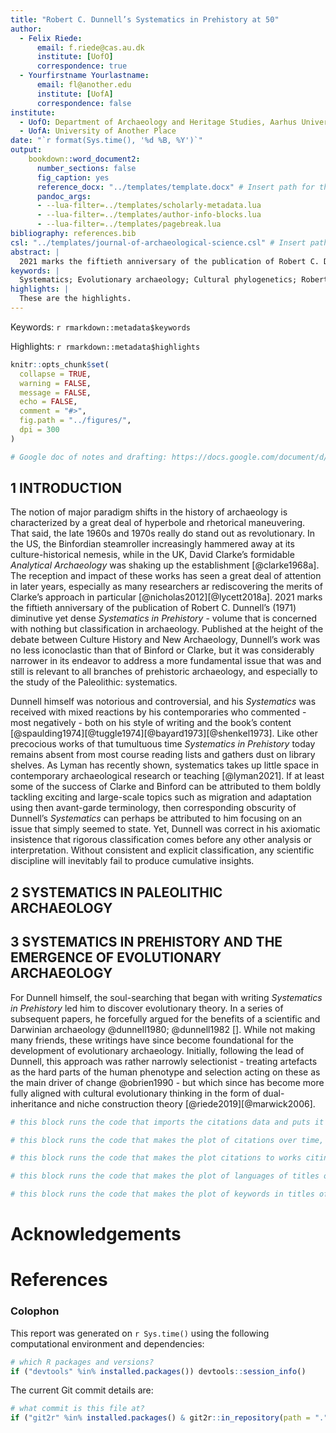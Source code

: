 ```yaml
---
title: "Robert C. Dunnell’s Systematics in Prehistory at 50"
author:
  - Felix Riede:
      email: f.riede@cas.au.dk
      institute: [UofO]
      correspondence: true
  - Yourfirstname Yourlastname:
      email: fl@another.edu
      institute: [UofA]
      correspondence: false
institute:
  - UofO: Department of Archaeology and Heritage Studies, Aarhus University, Moesgård Allé 20, 8270 Højbjerg, Denmark
  - UofA: University of Another Place
date: "`r format(Sys.time(), '%d %B, %Y')`"
output: 
    bookdown::word_document2:
      number_sections: false 
      fig_caption: yes
      reference_docx: "../templates/template.docx" # Insert path for the DOCX file
      pandoc_args:
      - --lua-filter=../templates/scholarly-metadata.lua
      - --lua-filter=../templates/author-info-blocks.lua
      - --lua-filter=../templates/pagebreak.lua
bibliography: references.bib
csl: "../templates/journal-of-archaeological-science.csl" # Insert path for the bib-style
abstract: |
  2021 marks the fiftieth anniversary of the publication of Robert C. Dunnell’s (1971) diminutive yet dense Systematics in Prehistory. At the height of the debate between Culture History and New Archaeology, Dunnell’s work sought to address a more fundamental issue that was and still is relevant to all branches of prehistoric archaeology, and especially to the study of the Paleolithic: systematics. Dunnell himself was notorious and controversial, however, but the importance of his work remains underappreciated. Like other precocious works of that tumultuous time Systematics in Prehistory today remains absent from most course reading lists and gathers dust on library shelves. In this contribution we argue for a greater appreciation of its as yet unfulfilled conceptual and analytical promise. In particular, we briefly chart its somewhat delayed impact via evolutionary archaeology, including how it has also influenced non-Anglophone traditions, especially in South America. The obstinate persistence of classification issues in paleoanthropology and Paleolithic archaeology, we argue, warrants a second look at Dunnell's Systematics.
keywords: |
  Systematics; Evolutionary archaeology; Cultural phylogenetics; Robert C. Dunnell
highlights: |
  These are the highlights. 
---
```


Keywords: `r rmarkdown::metadata$keywords`

Highlights: `r rmarkdown::metadata$highlights`

<!-- The following code chunk defines some general settings how code chunks should behave. -->

```r
knitr::opts_chunk$set(
  collapse = TRUE,
  warning = FALSE,
  message = FALSE,
  echo = FALSE,
  comment = "#>",
  fig.path = "../figures/",
  dpi = 300
)

# Google doc of notes and drafting: https://docs.google.com/document/d/1DBEPXkOQPhlgVigoGh7gG8sSBFQ87GODix235kzlFYU/edit
```

<!-- The actual document text starts here: -->

## 1 INTRODUCTION

The notion of major paradigm shifts in the history of archaeology is characterized by a great deal of hyperbole and rhetorical maneuvering. That said, the late 1960s and 1970s really do stand out as revolutionary. In the US, the Binfordian steamroller increasingly hammered away at its culture-historical nemesis, while in the UK, David Clarke's formidable *Analytical Archaeology* was shaking up the establishment [@clarke1968a]. The reception and impact of these works has seen a great deal of attention in later years, especially as many researchers ar rediscovering the merits of Clarke's approach in particular [@nicholas2012][@lycett2018a]. 2021 marks the fiftieth anniversary of the publication of Robert C. Dunnell's (1971) diminutive yet dense *Systematics in Prehistory* - volume that is concerned with nothing but classification in archaeology. Published at the height of the debate between Culture History and New Archaeology, Dunnell's work was no less iconoclastic than that of Binford or Clarke, but it was considerably narrower in its endeavor to address a more fundamental issue that was and still is relevant to all branches of prehistoric archaeology, and especially to the study of the Paleolithic: systematics.

Dunnell himself was notorious and controversial, and his *Systematics* was received with mixed reactions by his contemporaries who commented - most negatively - both on his style of writing and the book's content [@spaulding1974][@tuggle1974][@bayard1973][@shenkel1973]. Like other precocious works of that tumultuous time *Systematics in Prehistory* today remains absent from most course reading lists and gathers dust on library shelves. As Lyman has recently shown, systematics takes up little space in contemporary archaeological research or teaching [@lyman2021]. If at least some of the success of Clarke and Binford can be attributed to them boldly tackling exciting and large-scale topics such as migration and adaptation using then avant-garde terminology, then corresponding obscurity of Dunnell's _Systematics_ can perhaps be attributed to him focusing on an issue that simply seemed to state. Yet, Dunnell was correct in his axiomatic insistence that rigorous classification comes before any other analysis or interpretation. Without consistent and explicit classification, any scientific discipline will inevitably fail to produce cumulative insights.

## 2 SYSTEMATICS IN PALEOLITHIC ARCHAEOLOGY



## 3 SYSTEMATICS IN PREHISTORY AND THE EMERGENCE OF EVOLUTIONARY ARCHAEOLOGY

For Dunnell himself, the soul-searching that began with writing *Systematics in Prehistory* led him to discover evolutionary theory. In a series of subsequent papers, he forcefully argued for the benefits of a scientific and Darwinian archaeology @dunnell1980; @dunnell1982[]. While not making many friends, these writings have since become foundational for the development of evolutionary archaeology. Initially, following the lead of Dunnell, this approach was rather narrowly selectionist - treating artefacts as the hard parts of the human phenotype and selection acting on these as the main driver of change @obrien1990 - but which since has become more fully aligned with cultural evolutionary thinking in the form of dual-inheritance and niche construction theory [@riede2019][@marwick2006].

```r
# this block runs the code that imports the citations data and puts it into a data frame
```

```r
# this block runs the code that makes the plot of citations over time, we combine it with the next plot, so nothing shows here
```

```r
# this block runs the code that makes the plot citations to works citing SIP, and combines it with the previous plot
```

```r
# this block runs the code that makes the plot of languages of titles of works citing SIP, we combine it with the next plot
```

```r
# this block runs the code that makes the plot of keywords in titles of works citing SIP
```

# Acknowledgements

<!-- The following line inserts a page break  -->

\newpage

# References

<!-- The following line ensures the references appear here for the MS Word or HTML output files, rather than right at the end of the document (this will not work for PDF files):  -->

::: {#refs}
:::

\newpage

### Colophon

This report was generated on `r Sys.time()` using the following computational environment and dependencies:

```r
# which R packages and versions?
if ("devtools" %in% installed.packages()) devtools::session_info()
```

The current Git commit details are:

```r
# what commit is this file at? 
if ("git2r" %in% installed.packages() & git2r::in_repository(path = ".")) git2r::repository(here::here())  
```
